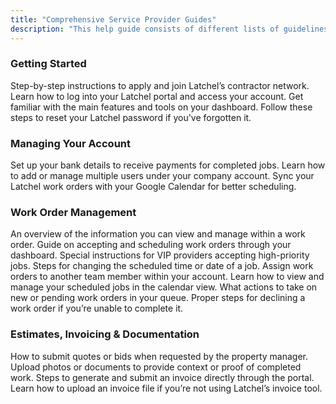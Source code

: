 ```yaml
---
title: "Comprehensive Service Provider Guides"
description: "This help guide consists of different lists of guidelines meant to help you as a service provider."
---
```


### **Getting Started**

<Card title="A Guide in Joining Latchel Contractor Network" icon="screen-users" iconType="duotone" href="/s/topic/0TO5e000000h9wpGAA/A-Guide-in-Joining-Latchel-Contractor-Network">
  Step-by-step instructions to apply and join Latchel’s contractor network.
</Card>

<CardGroup cols={2}>
  <Card title="Accessing Your Latchel Portal (Service Providers)" icon="person-to-portal" iconType="duotone" href="/s/topic/0TO5e000000h9wpGAA/Accessing-your-Latchel-portal">
    Learn how to log into your Latchel portal and access your account.
  </Card>
  <Card title="An Overview of the Service Provider Dashboard" icon="chalkboard-user" iconType="duotone" href="/s/topic/0TO5e000000h9wpGAA/An-Overview-of-the-Service-Provider-Log-In-Dashboard">
    Get familiar with the main features and tools on your dashboard.
  </Card>
  <Card title="Resetting Your Latchel Password (Service Provider)" icon="shield-keyhole" iconType="duotone" href="/s/topic/0TO5e000000h9wpGAA/Resetting-Your-Latchel-Password-Service-Provider">
    Follow these steps to reset your Latchel password if you've forgotten it.
  </Card>
</CardGroup>

### **Managing Your Account**

<Card title="Adding Bank Account Information (Service Provider)" icon="money-check-dollar-pen" iconType="duotone" href="/s/topic/0TO5e000000h9wpGAA/How-can-a-Service-Provider-Add-Their-Bank-Account-Information">
  Set up your bank details to receive payments for completed jobs.
</Card>

<CardGroup cols={2}>
  <Card title="Managing Service Provider Users" icon="images-user" iconType="duotone" href="/s/topic/0TO5e000000h9wpGAA/Managing-Service-Provider-Users">
    Learn how to add or manage multiple users under your company account.
  </Card>
  <Card title="Google Calendar Integration (Service Provider)" icon="calendar-day" iconType="duotone" href="/s/topic/0TO5e000000h9wpGAA/Google-Calendar-Integration-Service-Provider">
    Sync your Latchel work orders with your Google Calendar for better scheduling.
  </Card>
</CardGroup>

### **Work Order Management**

<Card title="A Service Provider's Guide in Updating a Work Order" icon="swords-laser" iconType="duotone" href="/s/topic/0TO5e000000h9wpGAA/A-Service-Provider-s-Guide-in-Updating-a-Work-Order">
  An overview of the information you can view and manage within a work order.
</Card>

<CardGroup cols={2}>
  <Card title="How to Accept and Schedule Work Orders (Service Providers)" icon="calendar-lines-pen" iconType="duotone" href="/s/topic/0TO5e000000h9wpGAA/How-to-Accept-and-Schedule-Work-Orders">
    Guide on accepting and scheduling work orders through your dashboard.
  </Card>
  <Card title="Accepting Work Orders as a VIP Service Provider" icon="calendar-check" iconType="duotone" href="/s/topic/0TO5e000000h9wpGAA/How-can-a-VIP-Service-Provider-Accept-or-Schedule-a-Work-Order">
    Special instructions for VIP providers accepting high-priority jobs.
  </Card>
  <Card title="Rescheduling Work Orders in Latchel (Service Provider)" icon="calendar-pen" iconType="duotone" href="/s/topic/0TO5e000000h9wpGAA/How-Service-Providers-Reschedule-a-Work-Order-in-Latchel">
    Steps for changing the scheduled time or date of a job.
  </Card>
  <Card title="Scheduling Work Orders for Another User within the Company" icon="calendar-users" iconType="duotone" href="/s/topic/0TO5e000000h9wpGAA/Accepting-Scheduling-Work-Order-for-Another-Service-Provider-User-Within-the-Company">
    Assign work orders to another team member within your account.
  </Card>
  <Card title="Viewing Work Order Calendar (Service Providers)" icon="calendar-circle-user" iconType="duotone" href="/s/topic/0TO5e000000h9wpGAA/How-Service-Providers-View-their-Work-Order-Calendar">
    Learn how to view and manage your scheduled jobs in the calendar view.
  </Card>
  <Card title="Taking Action on Open Work Orders (Service Providers)" icon="clipboard-check" iconType="duotone" href="/s/topic/0TO5e000000h9wpGAA/How-to-Move-Work-Orders-Forward-When-Your-Action-is-Required">
    What actions to take on new or pending work orders in your queue.
  </Card>
  <Card title="How to Reject a Work Order (Service Provider)" icon="file-xmark" iconType="duotone" href="/s/topic/0TO5e000000h9wpGAA/How-to-Reject-a-Work-Order-Service-Provider">
    Proper steps for declining a work order if you’re unable to complete it.
  </Card>
</CardGroup>

### **Estimates, Invoicing & Documentation**

<Card title="Submitting an Estimate or Bid on a Work Order (Service Provider)" icon="money-bill-trend-up" iconType="duotone" href="/s/topic/0TO5e000000h9wpGAA/How-Can-a-Service-Provider-Submit-an-Estimate-or-a-Bid">
  How to submit quotes or bids when requested by the property manager.
</Card>

<CardGroup cols={2}>
  <Card title="Adding Images/Files to a Work Order (Service Providers)" icon="image" iconType="duotone" href="/s/topic/0TO5e000000h9wpGAA/How-to-Add-Images-Files-to-a-Work-Order">
    Upload photos or documents to provide context or proof of completed work.
  </Card>
  <Card title="How to Create an Invoice (Service Providers)" icon="file-invoice-dollar" iconType="duotone" href="/s/topic/0TO5e000000h9wpGAA/How-to-Create-an-Invoice">
    Steps to generate and submit an invoice directly through the portal.
  </Card>
  <Card title="Uploading an Invoice (Service Providers)" icon="file-invoice" iconType="duotone" href="/s/topic/0TO5e000000h9wpGAA/How-to-Upload-an-Invoice">
    Learn how to upload an invoice file if you’re not using Latchel’s invoice tool.
  </Card>
</CardGroup>